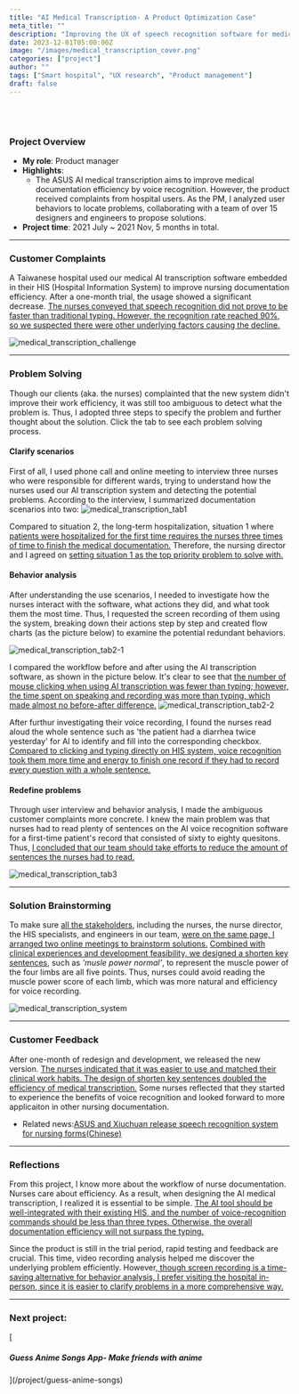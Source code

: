 ```yaml
---
title: "AI Medical Transcription- A Product Optimization Case"
meta_title: ""
description: "Improving the UX of speech recognition software for medical transcription."
date: 2023-12-01T05:00:00Z
image: "/images/medical_transcription_cover.png"
categories: ["project"]
author: ""
tags: ["Smart hospital", "UX research", "Product management"]
draft: false
---
```


<br />
<br />

### Project Overview

- **My role**: Product manager
- **Highlights**:
  - The ASUS AI medical transcription aims to improve medical documentation efficiency by voice recognition. However, the product received complaints from hospital users. As the PM, I analyzed user behaviors to locate problems, collaborating with a team of over 15 designers and engineers to propose solutions.
- **Project time**: 2021 July ~ 2021 Nov, 5 months in total.<br/>

---

### Customer Complaints

A Taiwanese hospital used our medical AI transcription software embedded in their HIS (Hospital Information System) to improve nursing documentation efficiency. After a one-month trial, the usage showed a significant decrease. <ins>The nurses conveyed that speech recognition did not prove to be faster than traditional typing. However, the recognition rate reached 90%, so we suspected there were other underlying factors causing the decline.</ins>

![medical_transcription_challenge](/images/medical_transcription_challenge.png)

---

### Problem Solving

Though our clients (aka. the nurses) complainted that the new system didn't improve their work efficiency, it was still too ambiguous to detect what the problem is. Thus, I adopted three steps to specify the problem and further thought about the solution. Click the tab to see each problem solving process.

<Tabs client:load>

<Tab name="1. Clarify scenarios">

#### Clarify scenarios

First of all, I used phone call and online meeting to interview three nurses who were responsible for different wards, trying to understand how the nurses used our AI transcription system and detecting the potential problems. According to the interview, I summarized documentation scenarios into two:
![medical_transcription_tab1](/images/medical_transcription_tab1.webp)

Compared to situation 2, the long-term hospitalization, situation 1 where <ins>patients were hospitalized for the first time requires the nurses three times of time to finish the medical documentation.</ins> Therefore, the nursing director and I agreed on <ins>setting situation 1 as the top priority problem to solve with.</ins>

</Tab>

<Tab name="2. Behavior analysis">

#### Behavior analysis

After understanding the use scenarios, I needed to investigate how the nurses interact with the software, what actions they did, and what took them the most time. Thus, I requested the screen recording of them using the system, breaking down their actions step by step and created flow charts (as the picture below) to examine the potential redundant behaviors.

![medical_transcription_tab2-1](/images/medical_transcription_tab2-1.webp)

I compared the workflow before and after using the AI transcription software, as shown in the picture below. It's clear to see that <ins>the number of mouse clicking when using AI transcription was fewer than typing; however, the time spent on speaking and recording was more than typing, which made almost no before-after difference.</ins>
![medical_transcription_tab2-2](/images/medical_transcription_tab2-2.webp)

After furthur investigating their voice recording, I found the nurses read aloud the whole sentence such as 'the patient had a diarrhea twice yesterday' for AI to identify and fill into the corresponding checkbox. <ins>Compared to clicking and typing directly on HIS system, voice recognition took them more time and energy to finish one record if they had to record every question with a whole sentence.</ins>

</Tab>

<Tab name="3. Redefine problems">

#### Redefine problems

Through user interview and behavior analysis, I made the ambiguous customer complaints more concrete. I knew the main problem was that nurses had to read plenty of sentences on the AI voice recognition software for a first-time patient's record that consisted of sixty to eighty quesitons. Thus, <ins>I concluded that our team should take efforts to reduce the amount of sentences the nurses had to read.</ins>

![medical_transcription_tab3](/images/medical_transcription_tab3.webp)

</Tab>

</Tabs>

---

### Solution Brainstorming

To make sure <ins>all the stakeholders</ins>, including the nurses, the nurse director, the HIS specialists, and engineers in our team, <ins>were on the same page, I arranged two online meetings to brainstorm solutions.</ins> <ins>Combined with clinical experiences and development feasibility, we designed a shorten key sentences</ins>, such as _‘musle power normal’_, to represent the muscle power of the four limbs are all five points. Thus, nurses could avoid reading the muscle power score of each limb, which was more natural and efficiency for voice recording.

![medical_transcription_system](/images/medical_transcription_system.png)

---

### Customer Feedback

After one-month of redesign and development, we released the new version. <ins>The nurses indicated that it was easier to use and matched their clinical work habits. The design of shorten key sentences doubled the efficiency of medical transcription.</ins> Some nurses reflected that they started to experience the benefits of voice recognition and looked forward to more applicaiton in other nursing documentation.

- Related news:[ASUS and Xiuchuan release speech recognition system for nursing forms(Chinese)](https://www.asus.com/tw/news/e9teshdwlftk3uul/)

---

### Reflections

From this project, I know more about the workflow of nurse documentation. Nurses care about efficiency. As a result, when designing the AI medical transcription, I realized it is essential to be simple. <ins>The AI tool should be well-integrated with their existing HIS, and the number of voice-recognition commands should be less than three types. Otherwise, the overall documentation efficiency will not surpass the typing.</ins>

Since the product is still in the trial period, rapid testing and feedback are crucial. This time, video recording analysis helped me discover the underlying problem efficiently. However,<ins> though screen recording is a time-saving alternative for behavior analysis, I prefer visiting the hospital in-person, since it is easier to clarify problems in a more comprehensive way.</ins>

---

<h3>Next project:</h3> [<h5>Guess Anime Songs App- Make friends with anime</h5>](/project/guess-anime-songs)
